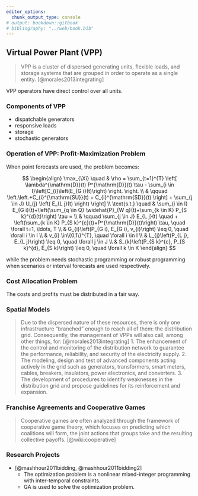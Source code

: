 ```yaml
---
editor_options:
  chunk_output_type: console
# output: bookdown::gitbook
# bibliography: "../web/book.bib"
---
```


## Virtual Power Plant (VPP) {#VPP}

> VPP is a cluster of dispersed generating units, flexible loads, and storage systems that are grouped in order to operate as a single entity. [@morales2013integrating]

VPP operators have direct control over all units.

### Components of VPP {-}

- dispatchable generators
- responsive loads
- storage
- stochastic generators

### Operation of VPP: Profit-Maximization Problem {-}

When point forecasts are used, the problem becomes:

$$ \begin{align} \max_{\Xi} \quad & \rho = \sum_{t=1}^{T} \left[ \lambda^{\mathrm{D}}(t) P^{\mathrm{D}}(t) \tau - \sum_{i \in I}\left[C_{i}\left(E_{G i}(t)\right) \right. \right. \\
& \qquad \left.\left.+C_{i}^{\mathrm{SU}}(t) + C_{i}^{\mathrm{SD}}(t) \right] + \sum_{j \in J} U_{j} \left( E_{L j}(t) \right) \right] \\
\text{s.t.} \quad & \sum_{i \in I} E_{G i}(t)+\left(\sum_{q \in Q} \widehat{P}_{W q}(t)+\sum_{k \in K} P_{S k}^{d}(t)\right) \tau = \\
& \qquad \sum_{j \in J} E_{L j}(t) \quad + \left(\sum_{k \in K} P_{S k}^{c}(t)+P^{\mathrm{D}}(t)\right) \tau, \quad \forall t=1, \ldots, T \\
& G_{i}\left(P_{G i}, E_{G i}, v_{i}\right) \leq 0, \quad \forall i \in I \\
& v_{i} \in\{0,1\}^{T}, \quad \forall i \in I \\
& L_{j}\left(P_{L j}, E_{L j}\right) \leq 0, \quad \forall j \in J \\
& S_{k}\left(P_{S k}^{c}, P_{S k}^{d}, E_{S k}\right) \leq 0, \quad \forall k \in K
\end{align} $$

while the problem needs stochastic programming or robust programming when scenarios or interval forecasts are used respectively.

### Cost Allocation Problem {-}

The costs and profits must be distributed in a fair way.

### Spatial Models {-}


> Due to the dispersed nature of these resources, there is only one infrastructure “branched” enough to reach all of them: the distribution grid. Consequently, the management of VPPs will also call, among other things, for: [@morales2013integrating]
> 1. The enhancement of the control and monitoring of the distribution network to guarantee the performance, reliability, and security of the electricity supply.
> 2. The modeling, design and test of advanced components acting actively in the grid such as generators, transformers, smart meters, cables, breakers, insulators, power electronics, and converters.
> 3. The development of procedures to identify weaknesses in the distribution grid and propose guidelines for its reinforcement and expansion.

### Franchise Agreements and Cooperative Games {-}

> Cooperative games are often analyzed through the framework of cooperative game theory, which focuses on predicting which coalitions will form, the joint actions that groups take and the resulting collective payoffs. [@wiki:cooperative]

### Research Projects

- [@mashhour2011bidding, @mashhour2011bidding2]
  * The optimization problem is a nonlinear mixed-integer programming with inter-temporal constraints.
  * GA is used to solve the optimization problem.
